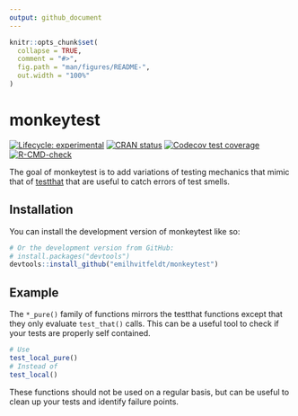 ```yaml
---
output: github_document
---
```


<!-- README.md is generated from README.Rmd. Please edit that file -->

```r
knitr::opts_chunk$set(
  collapse = TRUE,
  comment = "#>",
  fig.path = "man/figures/README-",
  out.width = "100%"
)
```

# monkeytest

<!-- badges: start -->
[![Lifecycle: experimental](https://img.shields.io/badge/lifecycle-experimental-orange.svg)](https://lifecycle.r-lib.org/articles/stages.html#experimental)
[![CRAN status](https://www.r-pkg.org/badges/version/monkeytest)](https://CRAN.R-project.org/package=monkeytest)
[![Codecov test coverage](https://codecov.io/gh/EmilHvitfeldt/monkeytest/branch/main/graph/badge.svg)](https://app.codecov.io/gh/EmilHvitfeldt/monkeytest?branch=main)
[![R-CMD-check](https://github.com/EmilHvitfeldt/monkeytest/actions/workflows/R-CMD-check.yaml/badge.svg)](https://github.com/EmilHvitfeldt/monkeytest/actions/workflows/R-CMD-check.yaml)
<!-- badges: end -->

The goal of monkeytest is to add variations of testing mechanics that mimic that of [testthat](https://github.com/r-lib/testthat) that are useful to catch errors of test smells.

## Installation

You can install the development version of monkeytest like so:

``` r
# Or the development version from GitHub:
# install.packages("devtools")
devtools::install_github("emilhvitfeldt/monkeytest")
```

## Example

The `*_pure()` family of functions mirrors the testthat functions except that they only evaluate `test_that()` calls. This can be a useful tool to check if your tests are properly self contained.

```r
# Use
test_local_pure()
# Instead of 
test_local()
```

These functions should not be used on a regular basis, but can be useful to clean up your tests and identify failure points.
